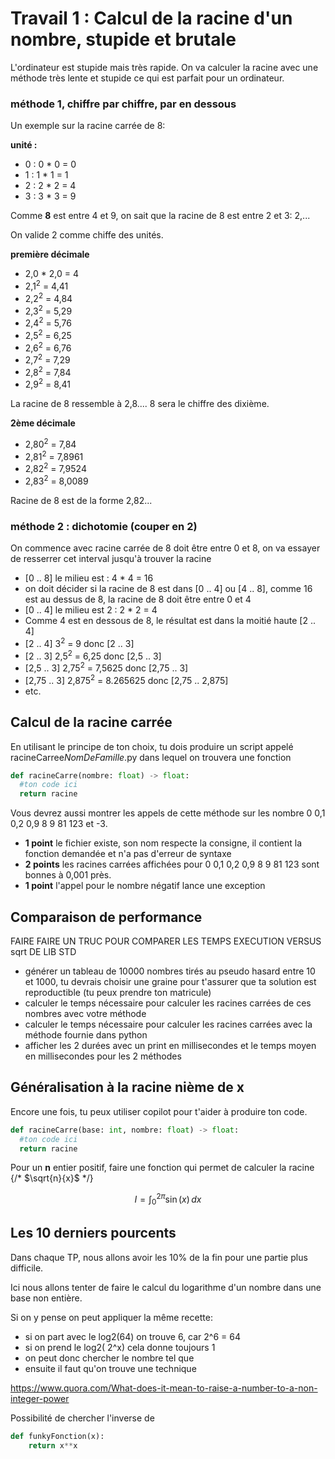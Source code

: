 # Travail 1 : Calcul de la racine d'un nombre, stupide et brutale

L'ordinateur est stupide mais très rapide. On va calculer la racine
avec une méthode très lente et stupide ce qui est parfait pour un ordinateur.

### méthode 1, chiffre par chiffre, par en dessous

Un exemple sur la racine carrée de 8:

**unité :**
- 0 : 0 * 0 = 0
- 1 : 1 * 1 = 1
- 2 : 2 * 2 = 4
- 3 : 3 * 3 = 9

Comme **8** est entre 4 et 9, on sait que la racine de 8
est entre 2 et 3: 2,...

On valide 2 comme chiffe des unités.

**première décimale**
- 2,0 * 2,0 = 4
- 2,1<sup>2</sup> = 4,41
- 2,2<sup>2</sup> = 4,84
- 2,3<sup>2</sup> = 5,29
- 2,4<sup>2</sup> = 5,76
- 2,5<sup>2</sup> = 6,25
- 2,6<sup>2</sup> = 6,76
- 2,7<sup>2</sup> = 7,29
- 2,8<sup>2</sup> = 7,84
- 2,9<sup>2</sup> = 8,41

La racine de 8 ressemble à 2,8.... 8 sera le chiffre des dixième.

**2ème décimale**
- 2,80<sup>2</sup> = 7,84
- 2,81<sup>2</sup> = 7,8961
- 2,82<sup>2</sup> = 7,9524
- 2,83<sup>2</sup> = 8,0089

Racine de 8 est de la forme 2,82...

### méthode 2 : dichotomie (couper en 2)
On commence avec racine carrée de 8 doit être entre 0 et 8, on va essayer de resserrer cet interval jusqu'à trouver la racine
- [0 .. 8] le milieu est : 4 * 4 = 16
- on doit décider si la racine de 8 est dans [0 .. 4] ou [4 .. 8], comme 16 est au dessus de 8, la racine de 8 doit être entre 0 et 4
- [0 .. 4] le milieu est 2 : 2 * 2 = 4
- Comme 4 est en dessous de 8, le résultat est dans la moitié haute [2 .. 4]
- [2 .. 4] 3<sup>2</sup> = 9 donc [2 .. 3]
- [2 .. 3] 2,5<sup>2</sup> = 6,25 donc [2,5 .. 3]
- [2,5 .. 3] 2,75<sup>2</sup> = 7,5625 donc [2,75 .. 3]
- [2,75 .. 3] 2,875<sup>2</sup> = 8.265625 donc [2,75 .. 2,875]
- etc.

## Calcul de la racine carrée

En utilisant le principe de ton choix, tu dois produire un script
appelé racineCarree*NomDeFamille*.py dans lequel on trouvera une fonction
```python
def racineCarre(nombre: float) -> float:
  #ton code ici
  return racine
```
Vous devrez aussi montrer les appels de cette méthode sur les nombre 0 0,1 0,2 0,9 8 9 81 123 et -3.

- **1 point** le fichier existe, son nom respecte la consigne, il contient la fonction demandée et n'a pas d'erreur de syntaxe
- **2 points** les racines carrées affichées pour 0 0,1 0,2 0,9 8 9 81 123 sont bonnes à 0,001 près.
- **1 point** l'appel pour le nombre négatif lance une exception

## Comparaison de performance

FAIRE FAIRE UN TRUC POUR COMPARER LES TEMPS EXECUTION VERSUS sqrt DE LIB STD
- générer un tableau de 10000 nombres tirés au pseudo hasard entre 10 et 1000, tu devrais choisir une graine pour t'assurer que ta solution est reproductible (tu peux prendre ton matricule)
- calculer le temps nécessaire pour calculer les racines carrées de ces nombres avec votre méthode
- calculer le temps nécessaire pour calculer les racines carrées avec la méthode fournie dans python
- afficher les 2 durées avec un print en millisecondes et le temps moyen en millisecondes pour les 2 méthodes

## Généralisation à la racine nième de x

Encore une fois, tu peux utiliser copilot pour t'aider à produire ton code.

```python
def racineCarre(base: int, nombre: float) -> float:
  #ton code ici
  return racine
```

Pour un **n** entier positif, faire une fonction qui permet de calculer la racine
{/* $\sqrt{n}{x}$ */}

$$
I = \int_0^{2\pi} \sin(x)\,dx
$$


## Les 10 derniers pourcents

Dans chaque TP, nous allons avoir les 10% de la fin pour une partie plus difficile.

Ici nous allons tenter de faire le calcul du logarithme d'un nombre dans une base non entière.

Si on y pense on peut appliquer la même recette:
- si on part avec le log2(64) on trouve 6, car 2^6 = 64
- si on prend le log2( 2^x) cela donne toujours 1
- on peut donc chercher le nombre tel que
- ensuite il faut qu'on trouve une technique

https://www.quora.com/What-does-it-mean-to-raise-a-number-to-a-non-integer-power

Possibilité de chercher l'inverse de
```python
def funkyFonction(x):
    return x**x
```